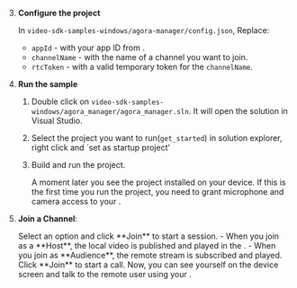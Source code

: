 <PlatformWrapper platform="windows">

3. **Configure the project**

    In `video-sdk-samples-windows/agora-manager/config.json`, Replace:

    * `appId` - with your app ID from <Link to="{{Global.AGORA_CONSOLE_URL}}"><Vg k="CONSOLE" /></Link>.
    * `channelName` - with the name of a channel you want to join.
    * `rtcToken` - with a valid temporary token for the `channelName`.

1.  **Run the <Vpl k="NAME" /> sample**

    1. Double click on `video-sdk-samples-windows/agora_manager/agora_manager.sln`. It will open the solution in Visual Studio.
    
    1. Select the project you want to run(`get_started`) in solution explorer, right click and `set as startup project'

    1. Build and run the project.

        A moment later you see the project installed on your device. If this is the first time you run the project, you need to grant microphone and camera access to your <Vpl k="CLIENT"/>.

1. **Join a Channel**:

    <ProductWrapper product="{['interactive-live-streaming', 'broadcast-streaming']}">
    Select an option and click **Join** to start a session.
    - When you join as a **Host**, the local video is published and played in the <Vpl k="CLIENT"/>.
    - When you join as **Audience**, the remote stream is subscribed and played.
    </ProductWrapper>

    <ProductWrapper product="video-calling">
    Click **Join** to start a call. Now, you can see yourself on the device screen and talk to the remote user using your <Vpl k="CLIENT"/>.
    </ProductWrapper>

</PlatformWrapper>
